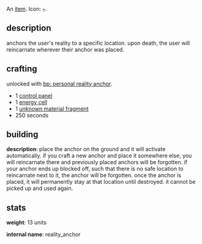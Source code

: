 {{FixTitle}}
An [[items|item]]. Icon: <code><nowiki>┬</nowiki></code>.

== description ==

anchors the user's reality to a specific location. upon death, the user will reincarnate wherever their anchor was placed.

== crafting ==

unlocked with [[bp: personal reality anchor]].

* 1 [[control panel]]
* 1 [[energy cell]]
* 1 [[unknown material fragment]]
* 250 seconds

== building ==

'''description''': place the anchor on the ground and it will activate automatically. if you craft a new anchor and place it somewhere else, you will reincarnate there and previously placed anchors will be forgotten. if your anchor ends up blocked off, such that there is no safe location to reincarnate next to it, the anchor will be forgotten. once the anchor is placed, it will permanently stay at that location until destroyed. it cannot be picked up and used again.

== stats ==

'''weight''': 13 units

'''internal name''': reality_anchor
